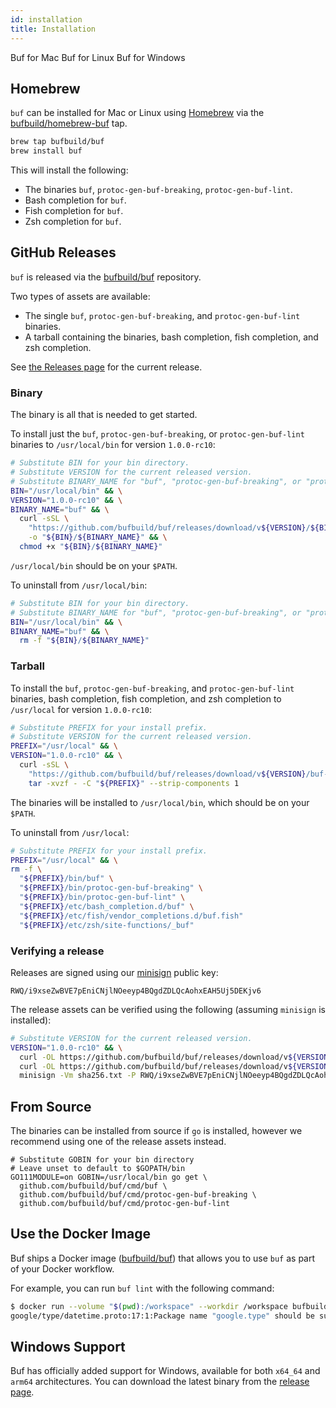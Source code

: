 ```yaml
---
id: installation
title: Installation
---
```




<div>
  <DownloadButton os={mac}>
    Buf for Mac
  </DownloadButton>
  <DownloadButton os={linux}>
    Buf for Linux
  </DownloadButton>
  <DownloadButton os={windows}>
    Buf for Windows
  </DownloadButton>
</div>

## Homebrew

`buf` can be installed for Mac or Linux using [Homebrew](https://brew.sh) via the
[bufbuild/homebrew-buf](https://github.com/bufbuild/homebrew-buf) tap.

```sh
brew tap bufbuild/buf
brew install buf
```

This will install the following:

  - The binaries `buf`, `protoc-gen-buf-breaking`, `protoc-gen-buf-lint`.
  - Bash completion for `buf`.
  - Fish completion for `buf`.
  - Zsh completion for `buf`.

## GitHub Releases

`buf` is released via the [bufbuild/buf](https://github.com/bufbuild/buf) repository.

Two types of assets are available:

- The single `buf`, `protoc-gen-buf-breaking`, and `protoc-gen-buf-lint` binaries.
- A tarball containing the binaries, bash completion, fish completion, and zsh completion.

See [the Releases page](https://github.com/bufbuild/buf/releases) for the current release.

### Binary

The binary is all that is needed to get started.

To install just the `buf`, `protoc-gen-buf-breaking`, or `protoc-gen-buf-lint` binaries
to `/usr/local/bin` for version `1.0.0-rc10`:

```sh
# Substitute BIN for your bin directory.
# Substitute VERSION for the current released version.
# Substitute BINARY_NAME for "buf", "protoc-gen-buf-breaking", or "protoc-gen-buf-lint".
BIN="/usr/local/bin" && \
VERSION="1.0.0-rc10" && \
BINARY_NAME="buf" && \
  curl -sSL \
    "https://github.com/bufbuild/buf/releases/download/v${VERSION}/${BINARY_NAME}-$(uname -s)-$(uname -m)" \
    -o "${BIN}/${BINARY_NAME}" && \
  chmod +x "${BIN}/${BINARY_NAME}"
```

`/usr/local/bin` should be on your `$PATH`.

To uninstall from `/usr/local/bin`:

```sh
# Substitute BIN for your bin directory.
# Substitute BINARY_NAME for "buf", "protoc-gen-buf-breaking", or "protoc-gen-buf-lint".
BIN="/usr/local/bin" && \
BINARY_NAME="buf" && \
  rm -f "${BIN}/${BINARY_NAME}"
```

### Tarball

To install the `buf`, `protoc-gen-buf-breaking`, and `protoc-gen-buf-lint` binaries,
bash completion, fish completion, and zsh completion to `/usr/local` for version `1.0.0-rc10`:

```sh
# Substitute PREFIX for your install prefix.
# Substitute VERSION for the current released version.
PREFIX="/usr/local" && \
VERSION="1.0.0-rc10" && \
  curl -sSL \
    "https://github.com/bufbuild/buf/releases/download/v${VERSION}/buf-$(uname -s)-$(uname -m).tar.gz" | \
    tar -xvzf - -C "${PREFIX}" --strip-components 1
```

The binaries will be installed to `/usr/local/bin`, which should be on your `$PATH`.

To uninstall from `/usr/local`:

```sh
# Substitute PREFIX for your install prefix.
PREFIX="/usr/local" && \
rm -f \
  "${PREFIX}/bin/buf" \
  "${PREFIX}/bin/protoc-gen-buf-breaking" \
  "${PREFIX}/bin/protoc-gen-buf-lint" \
  "${PREFIX}/etc/bash_completion.d/buf" \
  "${PREFIX}/etc/fish/vendor_completions.d/buf.fish"
  "${PREFIX}/etc/zsh/site-functions/_buf"
```

### Verifying a release

Releases are signed using our [minisign](https://github.com/jedisct1/minisign) public key:

```
RWQ/i9xseZwBVE7pEniCNjlNOeeyp4BQgdZDLQcAohxEAH5Uj5DEKjv6
```

The release assets can be verified using the following (assuming `minisign` is installed):

```sh
# Substitute VERSION for the current released version.
VERSION="1.0.0-rc10" && \
  curl -OL https://github.com/bufbuild/buf/releases/download/v${VERSION}/sha256.txt && \
  curl -OL https://github.com/bufbuild/buf/releases/download/v${VERSION}/sha256.txt.minisig && \
  minisign -Vm sha256.txt -P RWQ/i9xseZwBVE7pEniCNjlNOeeyp4BQgdZDLQcAohxEAH5Uj5DEKjv6
```

## From Source

The binaries can be installed from source if `go` is installed, however we recommend using one of
the release assets instead.

```
# Substitute GOBIN for your bin directory
# Leave unset to default to $GOPATH/bin
GO111MODULE=on GOBIN=/usr/local/bin go get \
  github.com/bufbuild/buf/cmd/buf \
  github.com/bufbuild/buf/cmd/protoc-gen-buf-breaking \
  github.com/bufbuild/buf/cmd/protoc-gen-buf-lint
```

## Use the Docker Image

Buf ships a Docker image ([bufbuild/buf](https://hub.docker.com/r/bufbuild/buf)) that allows
you to use `buf` as part of your Docker workflow.

For example, you can run `buf lint` with the following command:

```sh
$ docker run --volume "$(pwd):/workspace" --workdir /workspace bufbuild/buf lint
google/type/datetime.proto:17:1:Package name "google.type" should be suffixed with a correctly formed version, such as "google.type.v1".
```

## Windows Support

Buf has officially added support for Windows, available for both `x64_64` and `arm64` architectures. You can download the latest binary from the [release page](https://github.com/bufbuild/buf/releases/latest).
